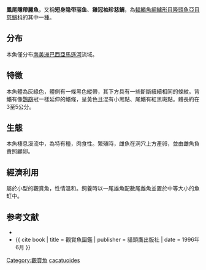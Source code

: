 {{Speciesbox
| name = 鳳尾隱帶麗魚
| image = Apistogramma cacatuoides Happy.jpg
| image_width = 250px
| status = NE
| status_system = IUCN3.1
| genus = Apistogramma
| species = cacatuoides
| authority = [[Kullander|Kullander]], 1980
| synonyms = 
}}

'''鳳尾隱帶麗魚'''，又稱'''短身隐带丽鱼'''、'''雞冠袖珍慈鯛'''，為[[輻鰭魚綱|輻鰭魚綱]][[鱸形目|鱸形目]][[隆頭魚亞目|隆頭魚亞目]][[慈鯛科|慈鯛科]]的其中一[[種|種]]。

==分布==
本魚僅分布[[南美洲|南美洲]][[巴西|巴西]][[亞馬遜河|亞馬遜河]]流域。

==特徵==
本魚體為灰綠色，體側有一條黑色縱帶，其下方具有一些斷斷續續相同的條紋。背鰭有像[[鸚鵡|鸚鵡]]冠一樣延伸的鰭條，呈黃色且混有小黑點、尾鰭有紅黑斑點。體長約在3至5公分。

==生態==
本魚棲息溪流中，為特有種，肉食性。繁殖時，雌魚在洞穴上方產卵，並由雌魚負責照顧卵。

==經濟利用==
屬於小型的觀賞魚，性情溫和。飼養時以一尾雄魚配數尾雌魚並置於中等大小的魚缸中。

==参考文献==
*{{FishBase_species|genus=Apistogramma|species=cacatuoides|year=2011|month=12}}
*{{ cite book | title = 觀賞魚圖鑑 | publisher = 貓頭鷹出版社 | date = 1996年6月 }}
{{Taxonbar|from=Q265787}}

[[Category:觀賞魚|Category:觀賞魚]]
[[Category:隱帶麗魚屬|cacatuoides]]